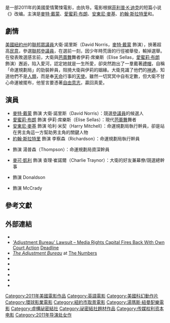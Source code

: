 {{noteTA
|T=zh-cn:联邦调整局; zh-hk:天網逆緣; zh-tw:命運規劃局;
|G1=Show
|G2=Movie
}}
{{Infobox film
| name = 命運規劃局
| original_name = ''The Adjustment Bureau''
| image = The Adjustment Bureau Poster.jpg
| caption = 電影海報
| director = {{link-en|喬治·諾爾菲|George Nolfi}}
| producer = 喬治·諾爾菲<br/>{{link-en|克里斯·莫爾|Chris Moore (film producer)}}<br/>麥可·海克特（Michael Hackett）<br/>比爾·卡拉洛（Bill Carraro）
| writer = 喬治·諾爾菲
| based_on = 《{{link-en|規劃小組|Adjustment Team}}》<br/>Adjustment Team<br/>作者：[[菲利普·K·迪克|菲利普·K·迪克]]
| starring = [[麥特·戴蒙|麥特·戴蒙]]<br/>[[愛蜜莉·布朗|愛蜜莉·布朗]]<br/>[[安東尼·麥基|安東尼·麥基]]<br/>[[約翰·斯拉特里|約翰·斯拉特里]]<br/>{{link-en|泰倫斯·史坦普|Terence Stamp}}
| music = [[湯瑪斯·紐曼|湯瑪斯·紐曼]]
| cinematography = {{link-en|約翰·托爾|John Toll}}
| editing = {{link-en|傑·拉貝諾威茲|Jay Rabinowitz (editor)}}
| studio = {{ubl|Media Rights Capital|Gambit Pictures|Electric Shepherd Productions}}
| distributor = [[環球影業|環球影業]]
| released = {{flagicon|Taiwan}}2011年3月18日<br />{{flagicon|USA}}2011年5月4日
| runtime = 106分鐘
| country = {{美國電影產地}}
| language = 英語
| budget = $5020万美元<ref name="boxoffice" />
| gross = $127,869,379美元<ref name="boxoffice">[http://www.boxofficemojo.com/movies/?id=adjustmentbureau.htm "The Adjustment Bureau"]. Box Office Mojo. Retrieved July 6, 2011.</ref>
| hk_name = 天網逆緣
| tw_name = 命運規劃局
| cn_name = 聯邦調整局
}}
{{作品名稱|name=''The Adjustment Bureau''|hk=天網逆緣|tw=命運規劃局|cn=聯邦調整局}}是一部2011年的美國愛情驚悚電影，由{{link-en|喬治·諾爾菲|George Nolfi}}执导。電影根据[[菲利普·K·迪克|菲利普·K·迪克]]的短篇小说《{{link-en|規劃小組|Adjustment Team}}》改编。主演是[[麥特·戴蒙|麥特·戴蒙]]、[[愛蜜莉·布朗|愛蜜莉·布朗]]、[[安東尼·麥基|安東尼·麥基]]、[[約翰·斯拉特里|約翰·斯拉特里]]和{{link-en|泰倫斯·史坦普|Terence Stamp}}。

== 劇情 ==
[[美國|美國]][[紐約州|紐約州]]的[[聯邦眾議員|聯邦眾議員]]大衛·諾里斯（David Norris，[[麥特·戴蒙|麥特·戴蒙]] 飾演），挾著超高[[民意|民意]]，參選[[聯邦參議員|聯邦參議員]]，在選前一刻，因少年時荒唐的行徑被舉發，輸掉選舉。在發表敗選感言前，大衛與[[芭蕾舞|芭蕾舞]]舞者伊莉·席樂斯（Elise Sellas，[[愛蜜莉·布朗|愛蜜莉·布朗]] 飾演）邂逅，陷入愛河，認定她就是一生所愛，卻突然跑出了一羣戴著[[禮帽|禮帽]]，自稱「命運規劃局」的勁裝幹員，阻撓大衛與伊莉的姻緣。大衛見識了他們的[[神通|神通]]，知道他們不是[[人類|人類]]，而是奉[[天命|天命]]行事的[[天使|天使]]。雖然一切冥冥中自有定數，但大衛不甘心命運被擺布，他誓言要憑著[[自由意志|自由意志]]，贏回真愛。

== 演員 ==
* [[麥特·戴蒙|麥特·戴蒙]] 飾演 大衛·諾里斯（David Norris）：競選[[美國參議院|參議員]]的候選人
* [[愛蜜莉·布朗|愛蜜莉·布朗]] 飾演 伊莉·席樂斯（Elise Sellas）：現代[[芭蕾舞|芭蕾舞]]舞者
* [[安東尼·麥基|安東尼·麥基]] 飾演 哈利·米契（Harry Mitchell）：命運規劃局執行幹員，卻是站在男主角這一方幫助男主角的關鍵人物
* [[約翰·斯拉特里|約翰·斯拉特里]] 飾演 李察森（Richardson）：命運規劃局執行幹員
* {{link-en|泰倫斯·史坦普|Terence Stamp}} 飾演 湯普森（Thompson）：命運規劃局資深幹員
* [[麥可·凱利|麥可·凱利]] 飾演 查理·崔諾爾（Charlie Traynor）：大衛的好友兼幕僚/競選總幹事
* {{link-en|Donnie Keshawarz|Donnie Keshawarz}} 飾演 Donaldson
* {{link-en|安東尼·瑞維瓦|Anthony Ruivivar}} 飾演 McCrady

== 參考文獻 ==
{{Reflist}}

== 外部連結 ==
{{commons category|The Adjustment Bureau}}
{{wikiquote}}
* {{Official website|http://www.theadjustmentbureau.com/}}
* [http://www.deadline.com/2012/04/mrc-fires-back-at-philip-k-dick-trust-with-adjustment-bureau-court-action-of-its-own  'Adjustment Bureau' Lawsuit – Media Rights Capital Fires Back With Own Court Action]{{Wayback|url=http://www.deadline.com/2012/04/mrc-fires-back-at-philip-k-dick-trust-with-adjustment-bureau-court-action-of-its-own |date=20131024053550 }} [[Deadline.com|Deadline]]
* [http://www.the-numbers.com/movies/2011/ADJBU.php ''The Adjustment Bureau'']{{Wayback|url=http://www.the-numbers.com/movies/2011/ADJBU.php |date=20131203113438 }} at [[The_Numbers_(website)|The Numbers]]
* {{IMDb title|1385826}}
* {{Allmovie title|509764}}
* {{Mojo title|adjustmentbureau}}
* {{douban}}
* {{Rotten-tomatoes|adjustment_bureau}}
* {{Metacritic film|the-adjustment-bureau}}

{{DEFAULTSORT:Adjustment Bureau}}
[[Category:2011年美國電影作品|Category:2011年美國電影作品]]
[[Category:英語電影|Category:英語電影]]
[[Category:美國科幻動作片|Category:美國科幻動作片]]
[[Category:環球影業電影|Category:環球影業電影]]
[[Category:紐約市取景電影|Category:紐約市取景電影]]
[[Category:湯瑪斯·紐曼配樂電影|Category:湯瑪斯·紐曼配樂電影]]
[[Category:虛構祕密結社|Category:虛構祕密結社]]
[[Category:祕密結社題材作品|Category:祕密結社題材作品]]
[[Category:传媒权利资本电影|Category:传媒权利资本电影]]
[[Category:2011年导演处女作|Category:2011年导演处女作]]